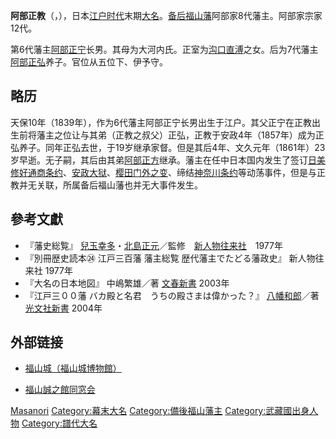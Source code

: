 {{Infobox officeholder
| name               = 阿部正教
| image              = Abe Masanori.jpg
| caption            = 

| office            = [[備後福山藩|備後福山藩]]藩主
| term_start        = 1857年
| term_end          = 1861年
|predecessor        = [[阿部正弘|阿部正弘]]
| successor         = {{link-ja|阿部正方|阿部正方}}

| birth_name         = 	
| birth_date         = {{birth date|1840|1|21}}<br>（[[天保_(日本)|天保]]10年12月17日）
| birth_place        = 
| death_date         = {{death date and age|1861|7|4|1840|1|21}}<br>（[[文久|文久]]元年5月27日）
| death_place        = 
| module             = {{日本武士|child=yes
| 時代 = [[江戶時代|江戶時代]]後期
| 改名 = 
| 別名 =
| 諡号 = 
| 神号 = 
| 戒名 = 恭德院殿温誉了法性
| 霊名 = 
| 墓所 = [[谷中靈園|谷中靈園]]
| 官位 = 從五位下伊予守
| 幕府 = 
| 主君 = 
| 藩   = 
| 氏族 = [[阿部氏_(德川譜代)|阿部氏]]
| 父 = [[阿部正寧|阿部正寧]]
| 母 = 大河内氏
| 養父 = ''[[阿部正弘|阿部正弘]]''
| 弟 = [[阿部正方|正方]]
| 妹 = [[阿部正耆|阿部正耆]]正室、[[松平直静|松平直静]]養女、[[阿部正義|阿部正義]]正室 等人
| 正室= 鋹姬（[[溝口直溥|溝口直溥]]次女）
| 側室 = 
| 子   = 
| 女 = 
| 養子 = '''''正方'''''
 }}
}}
'''阿部正教'''（{{jpn|j=阿部 正教|kana=あべ まさのり|rm=Abe Masanori}}，{{bd|1840年|1月21日|1861年|7月4日|}}），日本[[江户时代|江户时代]]末期[[大名_(稱謂)|大名]]。[[备后福山藩|备后福山藩]]阿部家8代藩主。阿部家宗家12代。

第6代藩主[[阿部正宁|阿部正宁]]长男。其母为大河内氏。正室为[[沟口直溥|沟口直溥]]之女。后为7代藩主[[阿部正弘|阿部正弘]]养子。官位从五位下、伊予守。

== 略历 ==
天保10年（1839年），作为6代藩主阿部正宁长男出生于江户。其父正宁在正教出生前将藩主之位让与其弟（正教之叔父）正弘，正教于安政4年（1857年）成为正弘养子。同年正弘去世，于19岁继承家督。但是其后4年、文久元年（1861年）23岁早逝。无子嗣，其后由其弟[[阿部正方|阿部正方]]继承。藩主在任中日本国内发生了签订[[日美修好通商条约|日美修好通商条约]]、[[安政大狱|安政大狱]]、[[樱田门外之变|樱田门外之变]]、缔结[[神奈川条约|神奈川条约]]等动荡事件，但是与正教并无关联，所属备后福山藩也并无大事件发生。

==參考文獻==
*『藩史総覧』 [[兒玉幸多|兒玉幸多]]・[[北島正元|北島正元]]／監修　[[新人物往来社|新人物往来社]]　1977年
*『別冊歴史読本㉔ 江戸三百藩 藩主総覧 歴代藩主でたどる藩政史』 新人物往来社 1977年
*『大名の日本地図』 中嶋繁雄／著 [[文春新書|文春新書]] 2003年
*『江戸三００藩 バカ殿と名君　うちの殿さまは偉かった？』 [[八幡和郎|八幡和郎]]／著 [[光文社新書|光文社新書]] 2004年

==外部链接==
*{{ja}}[http://www.city.fukuyama.hiroshima.jp/fukuyamajyo/index.html 福山城（福山城博物館）] {{Wayback|url=http://www.city.fukuyama.hiroshima.jp/fukuyamajyo/index.html |date=20160305031518 }}
*{{ja}}[http://wp1.fuchu.jp/~sei-dou/index.htm 福山誠之館同窓会] {{Wayback|url=http://wp1.fuchu.jp/~sei-dou/index.htm |date=20210125014356 }}

{{備後福山藩主|阿部氏|8代|1857年 - 1861年}}

{{DEFAULTSORT:Abe Masanori}}
[[Category:阿部氏|Masanori]]
[[Category:幕末大名|Category:幕末大名]]
[[Category:備後福山藩主|Category:備後福山藩主]]
[[Category:武藏國出身人物|Category:武藏國出身人物]]
[[Category:譜代大名|Category:譜代大名]]